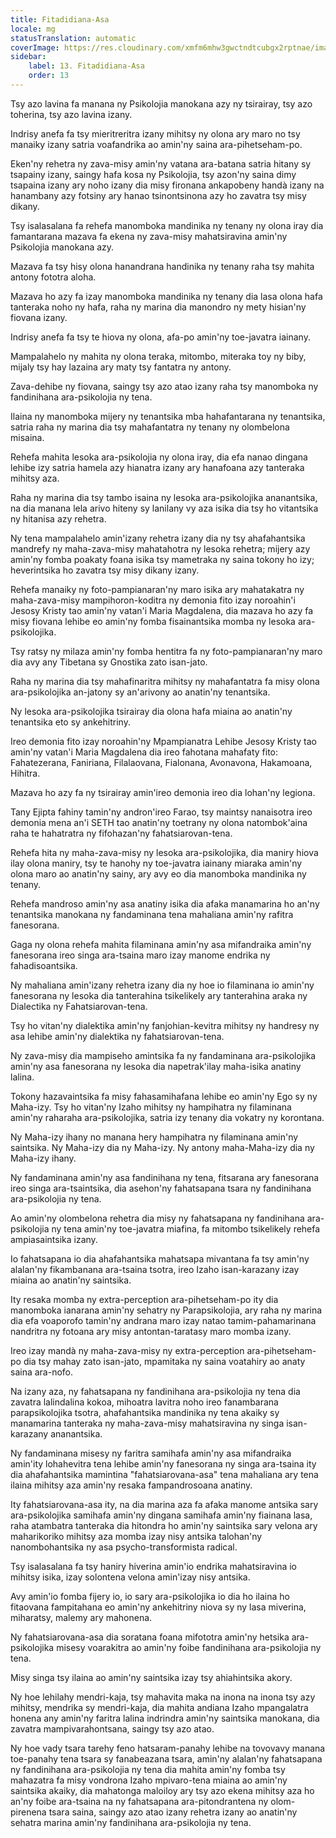 ```yaml
---
title: Fitadidiana-Asa
locale: mg
statusTranslation: automatic
coverImage: https://res.cloudinary.com/xmfm6mhw3gwctndtcubgx2rptnae/image/upload/v1741354419/small_cover_la_gran_rebelion_28716e29d2.webp
sidebar:
    label: 13. Fitadidiana-Asa
    order: 13
---
```

Tsy azo lavina fa manana ny Psikolojia manokana azy ny tsirairay, tsy azo toherina, tsy azo lavina izany.

Indrisy anefa fa tsy mieritreritra izany mihitsy ny olona ary maro no tsy manaiky izany satria voafandrika ao amin'ny saina ara-pihetseham-po.

Eken'ny rehetra ny zava-misy amin'ny vatana ara-batana satria hitany sy tsapainy izany, saingy hafa kosa ny Psikolojia, tsy azon'ny saina dimy tsapaina izany ary noho izany dia misy fironana ankapobeny handà izany na hanambany azy fotsiny ary hanao tsinontsinona azy ho zavatra tsy misy dikany.

Tsy isalasalana fa rehefa manomboka mandinika ny tenany ny olona iray dia famantarana mazava fa ekena ny zava-misy mahatsiravina amin'ny Psikolojia manokana azy.

Mazava fa tsy hisy olona hanandrana handinika ny tenany raha tsy mahita antony fototra aloha.

Mazava ho azy fa izay manomboka mandinika ny tenany dia lasa olona hafa tanteraka noho ny hafa, raha ny marina dia manondro ny mety hisian'ny fiovana izany.

Indrisy anefa fa tsy te hiova ny olona, afa-po amin'ny toe-javatra iainany.

Mampalahelo ny mahita ny olona teraka, mitombo, miteraka toy ny biby, mijaly tsy hay lazaina ary maty tsy fantatra ny antony.

Zava-dehibe ny fiovana, saingy tsy azo atao izany raha tsy manomboka ny fandinihana ara-psikolojia ny tena.

Ilaina ny manomboka mijery ny tenantsika mba hahafantarana ny tenantsika, satria raha ny marina dia tsy mahafantatra ny tenany ny olombelona misaina.

Rehefa mahita lesoka ara-psikolojia ny olona iray, dia efa nanao dingana lehibe izy satria hamela azy hianatra izany ary hanafoana azy tanteraka mihitsy aza.

Raha ny marina dia tsy tambo isaina ny lesoka ara-psikolojika ananantsika, na dia manana lela arivo hiteny sy lanilany vy aza isika dia tsy ho vitantsika ny hitanisa azy rehetra.

Ny tena mampalahelo amin'izany rehetra izany dia ny tsy ahafahantsika mandrefy ny maha-zava-misy mahatahotra ny lesoka rehetra; mijery azy amin'ny fomba poakaty foana isika tsy mametraka ny saina tokony ho izy; heverintsika ho zavatra tsy misy dikany izany.

Rehefa manaiky ny foto-pampianaran'ny maro isika ary mahatakatra ny maha-zava-misy mampihoron-koditra ny demonia fito izay noroahin'i Jesosy Kristy tao amin'ny vatan'i Maria Magdalena, dia mazava ho azy fa misy fiovana lehibe eo amin'ny fomba fisainantsika momba ny lesoka ara-psikolojika.

Tsy ratsy ny milaza amin'ny fomba hentitra fa ny foto-pampianaran'ny maro dia avy any Tibetana sy Gnostika zato isan-jato.

Raha ny marina dia tsy mahafinaritra mihitsy ny mahafantatra fa misy olona ara-psikolojika an-jatony sy an'arivony ao anatin'ny tenantsika.

Ny lesoka ara-psikolojika tsirairay dia olona hafa miaina ao anatin'ny tenantsika eto sy ankehitriny.

Ireo demonia fito izay noroahin'ny Mpampianatra Lehibe Jesosy Kristy tao amin'ny vatan'i Maria Magdalena dia ireo fahotana mahafaty fito: Fahatezerana, Faniriana, Filalaovana, Fialonana, Avonavona, Hakamoana, Hihitra.

Mazava ho azy fa ny tsirairay amin'ireo demonia ireo dia lohan'ny legiona.

Tany Ejipta fahiny tamin'ny andron'ireo Farao, tsy maintsy nanaisotra ireo demonia mena an'i SETH tao anatin'ny toetrany ny olona natombok'aina raha te hahatratra ny fifohazan'ny fahatsiarovan-tena.

Rehefa hita ny maha-zava-misy ny lesoka ara-psikolojika, dia maniry hiova ilay olona maniry, tsy te hanohy ny toe-javatra iainany miaraka amin'ny olona maro ao anatin'ny sainy, ary avy eo dia manomboka mandinika ny tenany.

Rehefa mandroso amin'ny asa anatiny isika dia afaka manamarina ho an'ny tenantsika manokana ny fandaminana tena mahaliana amin'ny rafitra fanesorana.

Gaga ny olona rehefa mahita filaminana amin'ny asa mifandraika amin'ny fanesorana ireo singa ara-tsaina maro izay manome endrika ny fahadisoantsika.

Ny mahaliana amin'izany rehetra izany dia ny hoe io filaminana io amin'ny fanesorana ny lesoka dia tanterahina tsikelikely ary tanterahina araka ny Dialectika ny Fahatsiarovan-tena.

Tsy ho vitan'ny dialektika amin'ny fanjohian-kevitra mihitsy ny handresy ny asa lehibe amin'ny dialektika ny fahatsiarovan-tena.

Ny zava-misy dia mampiseho amintsika fa ny fandaminana ara-psikolojika amin'ny asa fanesorana ny lesoka dia napetrak'ilay maha-isika anatiny lalina.

Tokony hazavaintsika fa misy fahasamihafana lehibe eo amin'ny Ego sy ny Maha-izy. Tsy ho vitan'ny Izaho mihitsy ny hampihatra ny filaminana amin'ny raharaha ara-psikolojika, satria izy tenany dia vokatry ny korontana.

Ny Maha-izy ihany no manana hery hampihatra ny filaminana amin'ny saintsika. Ny Maha-izy dia ny Maha-izy. Ny antony maha-Maha-izy dia ny Maha-izy ihany.

Ny fandaminana amin'ny asa fandinihana ny tena, fitsarana ary fanesorana ireo singa ara-tsaintsika, dia asehon'ny fahatsapana tsara ny fandinihana ara-psikolojia ny tena.

Ao amin'ny olombelona rehetra dia misy ny fahatsapana ny fandinihana ara-psikolojia ny tena amin'ny toe-javatra miafina, fa mitombo tsikelikely rehefa ampiasaintsika izany.

Io fahatsapana io dia ahafahantsika mahatsapa mivantana fa tsy amin'ny alalan'ny fikambanana ara-tsaina tsotra, ireo Izaho isan-karazany izay miaina ao anatin'ny saintsika.

Ity resaka momba ny extra-perception ara-pihetseham-po ity dia manomboka ianarana amin'ny sehatry ny Parapsikolojia, ary raha ny marina dia efa voaporofo tamin'ny andrana maro izay natao tamim-pahamarinana nandritra ny fotoana ary misy antontan-taratasy maro momba izany.

Ireo izay mandà ny maha-zava-misy ny extra-perception ara-pihetseham-po dia tsy mahay zato isan-jato, mpamitaka ny saina voatahiry ao anaty saina ara-nofo.

Na izany aza, ny fahatsapana ny fandinihana ara-psikolojia ny tena dia zavatra lalindalina kokoa, mihoatra lavitra noho ireo fanambarana parapsikolojika tsotra, ahafahantsika mandinika ny tena akaiky sy manamarina tanteraka ny maha-zava-misy mahatsiravina ny singa isan-karazany ananantsika.

Ny fandaminana misesy ny faritra samihafa amin'ny asa mifandraika amin'ity lohahevitra tena lehibe amin'ny fanesorana ny singa ara-tsaina ity dia ahafahantsika mamintina "fahatsiarovana-asa" tena mahaliana ary tena ilaina mihitsy aza amin'ny resaka fampandrosoana anatiny.

Ity fahatsiarovana-asa ity, na dia marina aza fa afaka manome antsika sary ara-psikolojika samihafa amin'ny dingana samihafa amin'ny fiainana lasa, raha atambatra tanteraka dia hitondra ho amin'ny saintsika sary velona ary maharikoriko mihitsy aza momba izay nisy antsika talohan'ny nanombohantsika ny asa psycho-transformista radical.

Tsy isalasalana fa tsy haniry hiverina amin'io endrika mahatsiravina io mihitsy isika, izay solontena velona amin'izay nisy antsika.

Avy amin'io fomba fijery io, io sary ara-psikolojika io dia ho ilaina ho fitaovana fampitahana eo amin'ny ankehitriny niova sy ny lasa miverina, miharatsy, malemy ary mahonena.

Ny fahatsiarovana-asa dia soratana foana mifototra amin'ny hetsika ara-psikolojika misesy voarakitra ao amin'ny foibe fandinihana ara-psikolojia ny tena.

Misy singa tsy ilaina ao amin'ny saintsika izay tsy ahiahintsika akory.

Ny hoe lehilahy mendri-kaja, tsy mahavita maka na inona na inona tsy azy mihitsy, mendrika sy mendri-kaja, dia mahita andiana Izaho mpangalatra honena any amin'ny faritra lalina indrindra amin'ny saintsika manokana, dia zavatra mampivarahontsana, saingy tsy azo atao.

Ny hoe vady tsara tarehy feno hatsaram-panahy lehibe na tovovavy manana toe-panahy tena tsara sy fanabeazana tsara, amin'ny alalan'ny fahatsapana ny fandinihana ara-psikolojia ny tena dia mahita amin'ny fomba tsy mahazatra fa misy vondrona Izaho mpivaro-tena miaina ao amin'ny saintsika akaiky, dia mahatonga maloiloy ary tsy azo ekena mihitsy aza ho an'ny foibe ara-tsaina na ny fahatsapana ara-pitondrantena ny olom-pirenena tsara saina, saingy azo atao izany rehetra izany ao anatin'ny sehatra marina amin'ny fandinihana ara-psikolojia ny tena.

